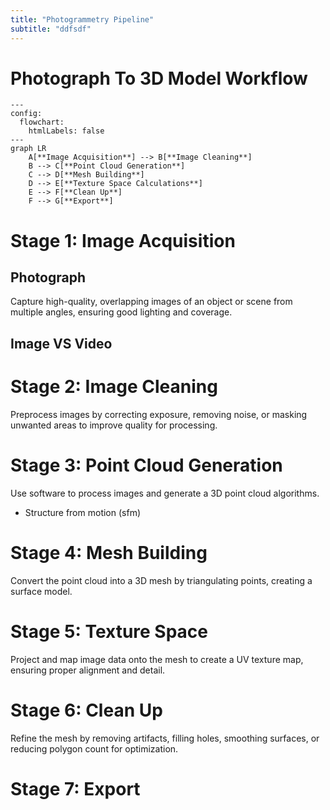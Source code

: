 ```yaml
---
title: "Photogrammetry Pipeline"
subtitle: "ddfsdf"
---
```


# Photograph To 3D Model Workflow {.smaller}

```mermaid

---
config:
  flowchart:
    htmlLabels: false
---
graph LR
    A[**Image Acquisition**] --> B[**Image Cleaning**]
    B --> C[**Point Cloud Generation**]
    C --> D[**Mesh Building**]
    D --> E[**Texture Space Calculations**]
    E --> F[**Clean Up**]
    F --> G[**Export**]
```

# Stage 1: Image Acquisition

## Photograph
Capture high-quality, overlapping images of an object or scene from multiple angles, ensuring good lighting and coverage.


## Image VS Video


# Stage 2: Image Cleaning
Preprocess images by correcting exposure, removing noise, or masking unwanted areas to improve quality for processing.


# Stage 3: Point Cloud Generation
Use software to process images and generate a 3D point cloud algorithms.

:::{.incremental}
- Structure from motion (sfm)
:::

# Stage 4: Mesh Building
Convert the point cloud into a 3D mesh by triangulating points, creating a surface model.

# Stage 5: Texture Space
Project and map image data onto the mesh to create a UV texture map, ensuring proper alignment and detail.

# Stage 6: Clean Up
Refine the mesh by removing artifacts, filling holes, smoothing surfaces, or reducing polygon count for optimization.

# Stage 7: Export
